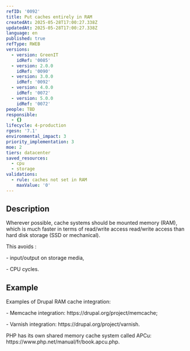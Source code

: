 ```yaml
---
refID: '0092'
title: Put caches entirely in RAM
createdAt: 2025-05-28T17:00:27.338Z
updatedAt: 2025-05-28T17:00:27.338Z
language: en
published: true
refType: RWEB
versions:
  - version: GreenIT
    idRef: '0085'
  - version: 2.0.0
    idRef: '0090'
  - version: 3.0.0
    idRef: '0092'
  - version: 4.0.0
    idRef: '0072'
  - version: 5.0.0
    idRef: '0072'
people: TBD
responsible:
  - {}
lifecycle: 4-production
rgesn: '7.1'
environmental_impact: 3
priority_implementation: 3
moe: 2
tiers: datacenter
saved_resources:
  - cpu
  - storage
validations:
  - rule: caches not set in RAM
    maxValue: '0'
---
```


## Description

Wherever possible, cache systems should be mounted memory (RAM), which is much faster in terms of read/write access read/write access than hard disk storage (SSD or mechanical).

This avoids :

\- input/output on storage media,

\- CPU cycles.

## Example

Examples of Drupal RAM cache integration:

\- Memcache integration: https\://drupal.org/project/memcache;

\- Varnish integration: https\://drupal.org/project/varnish.

PHP has its own shared memory cache system called APCu: https\://www\.php.net/manual/fr/book.apcu.php.
